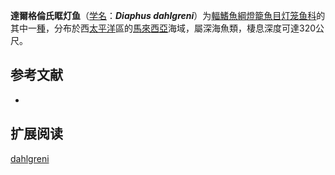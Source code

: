 {{Speciesbox
| name = 達爾格倫氏眶灯鱼
| status = NE
| status_system = IUCN3.1
| image = 
| genus = Diaphus
| species = dahlgreni
| authority = [[Fowler|Fowler]], 1934
| synonyms = 
}}

'''達爾格倫氏眶灯鱼'''（[[学名|学名]]：'''''Diaphus dahlgreni'''''）为[[輻鰭魚綱|輻鰭魚綱]][[燈籠魚目|燈籠魚目]][[灯笼鱼科|灯笼鱼科]]的其中一[[種|種]]，分布於西[[太平洋|太平洋]]區的[[馬來西亞|馬來西亞]]海域，屬深海魚類，棲息深度可達320公尺。

== 参考文献 ==
{{refbegin}}
*{{FishBase_species|genus=Diaphus|species=dahlgreni|year=2012|month=1}}
{{refend}}

==扩展阅读==
{{refbegin}}
{{Wikispecies-inline|Diaphus dahlgreni|達爾格倫氏眶灯鱼}}
{{refend}}
{{Taxonbar|from=Q2872319}}

[[Category:眶灯鱼属|dahlgreni]]


{{灯笼鱼目小作品}}